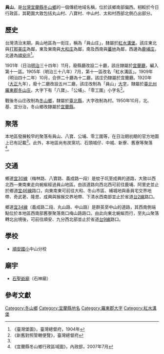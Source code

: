 {{noteTA
|1 = zh-cn:庄; zh-hk:庄; zh-tw:庄;
}}
'''員山'''，是[[台灣|台灣]][[宜蘭縣|宜蘭縣]][[冬山鄉|冬山鄉]]的一個傳統地域名稱，位於該鄉南部偏西。相較於今日行政區，其範圍大致包括丸山村、八寶村、中山村、太和村西部北側凸出部分。

==歷史==
台灣清治末期，員山地區為一街庄，稱為「員山庄」，隸屬於[[紅水溝堡|紅水溝堡]]。該庄東北與[[打那美庄|打那美庄]]為鄰，東及東南與[[大和庄|大和庄]]為鄰，南及西南與[[蕃地|蕃地]]為鄰，西邊為[[鹿埔庄|鹿埔庄]]，北邊為[[順安庄|順安庄]]<ref name="臺灣堡圖">《臺灣堡圖》，臺灣總督府，1904年</ref>。

1901年（日治[[明治|明治]]三十四年）11月，廢縣廳改設二十廳，該庄隸屬於[[宜蘭廳|宜蘭廳]]，編入第十一區。1905年（明治三十八年）7月，第十一區改名「紅水溝區」。1909年（明治四十二年）10月，合併二十廳為十二廳，該庄仍隸屬於宜蘭廳。1920年（[[大正|大正]]九年），廢十二廳改設五州二廳，該庄改制為「員山」[[大字|大字]]，隸屬於[[臺北州|臺北州]][[羅東郡|羅東郡]][[冬山庄|冬山庄]]，大字下有「八寶」、「公埔」、「零工圍」小字名<ref>《新舊對照管轄便覽》，臺灣總督府</ref>。

戰後冬山庄改制為[[冬山鄉|冬山鄉]]，隸屬於[[臺北縣|臺北縣]]，大字改制為村。1950年10月，北、基、宜分治，冬山鄉改隸屬於[[宜蘭縣|宜蘭縣]]。

==聚落==
本地區發展較早的聚落有員山、八寶、公埔、零工圍等，在日治期初期的官方地圖上已有記載<ref name="臺灣堡圖"/>。此外，本地區尚有炭窯坑、石頭城仔、中城、新寮、舊寮等聚落<ref>《宜蘭縣冬山鄉行政區域圖》，內政部，2007年7月</ref>。

==交通==
鄉道[[宜30線|宜30線]]（梅林路、八寶路、義成路一段）是蚊子坑至成興的道路，大致以西北西—東南東走向蜿蜒經過員山地區。由該道路向西北西可前往鹿埔、阿里史並止於鄉道[[宜46線|宜46線]]路口，向東南東可前往大和、冬山市區、補城地與香員宅交界地帶、奇武荖、隆恩、成興與猴猴交界地帶、下清水西南部並止於省道[[台2線|台2線]]路口。

鄉道[[宜34線|宜34線]]（義成路二段、丸山路、中山路）是群英至中山的道路，其西南側端點位於本地區西南部舊寮聚落南口梅山路路口。由此向東北蜿蜒而行，至丸山聚落轉北出境後，可前往順安、九分西北部並止於省道[[台9線|台9線]]路口。

==學校==
*[[順安國小|順安國小]]中山分校

==廟宇==
*[[石聖爺廟|石聖爺廟]]（石神廟）

==參考文獻==
{{reflist}}

{{羅東郡}}

[[Category:冬山鄉|Category:冬山鄉]]
[[Category:宜蘭縣地名|Category:宜蘭縣地名]]
[[Category:羅東郡大字|Category:羅東郡大字]]
[[Category:紅水溝堡|Category:紅水溝堡]]